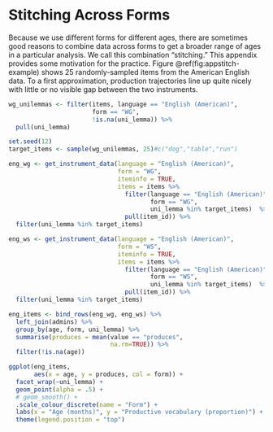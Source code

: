 # Stitching Across Forms {#appendix-stitching}

Because we use different forms for different ages, there are sometimes good reasons to combine data across forms to get a broader range of ages in a particular analysis. We call this combination "stitching." This appendix provides some motivation for the practice. Figure \@ref(fig:appstitch-example) shows 25 randomly-sampled items from the American English data. To a first approximation, production trajectories line up quite nicely with little or no visible gap between the two instruments. 

```r

wg_unilemmas <- filter(items, language == "English (American)",
                       form == "WG",
                       !is.na(uni_lemma)) %>%
  pull(uni_lemma)

set.seed(12)
target_items <- sample(wg_unilemmas, 25)#c("dog","table","run")

eng_wg <- get_instrument_data(language = "English (American)",
                              form = "WG", 
                              iteminfo = TRUE, 
                              items = items %>%
                                filter(language == "English (American)", 
                                       form == "WG", 
                                       uni_lemma %in% target_items)  %>%
                                pull(item_id)) %>%
  filter(uni_lemma %in% target_items)

eng_ws <- get_instrument_data(language = "English (American)",
                              form = "WS", 
                              iteminfo = TRUE, 
                              items = items %>%
                                filter(language == "English (American)", 
                                       form == "WS", 
                                       uni_lemma %in% target_items)  %>%
                                pull(item_id)) %>%
  filter(uni_lemma %in% target_items)

eng_items <- bind_rows(eng_wg, eng_ws) %>%
  left_join(admins) %>%
  group_by(age, form, uni_lemma) %>%
  summarise(produces = mean(value == "produces", 
                            na.rm=TRUE)) %>%
  filter(!is.na(age))

ggplot(eng_items, 
       aes(x = age, y = produces, col = form)) + 
  facet_wrap(~uni_lemma) +
  geom_point(alpha = .5) + 
  # geom_smooth() +
  .scale_colour_discrete(name = "Form") +
  labs(x = "Age (months)", y = "Productive vocabulary (proportion)") +
  theme(legend.position = "top")
```

<!-- In contrast, this procedure does not work for full percentile ranks --- presumably because of the differences in -->
<!-- We can "stitch" across WS and WG forms to get a fuller picture of production across ages. There are several ways to accomplish this. The simplest is to use proportions for each form.  -->
<!-- This isn't particularly good. -->

<!-- ```{r appstitch-eng_prod} -->
<!-- num_words <- items %>% -->
<!--   filter(type == "word") %>% -->
<!--   group_by(language, form) %>% -->
<!--   summarise(n = n()) -->

<!-- vocab_data <- admins %>% -->
<!--   select(data_id, language, form, age, sex,  -->
<!--          mom_ed, birth_order, production, comprehension) %>%  -->
<!--   left_join(num_words) %>% -->
<!--   mutate(no_production = n - production) -->

<!-- eng_prod_data <- vocab_data %>% -->
<!--   filter(language == "English (American)") %>% -->
<!--   mutate(mean = production / n) -->

<!-- ggplot(eng_prod_data, -->
<!--        aes(x = age, y = mean, col = form)) + -->
<!--   facet_wrap(~language) + -->
<!--   geom_jitter(width = .4, size = 1, alpha = .1) + -->
<!--   geom_smooth() +  -->
<!--   # geom_line(data = ws_prod_preds, -->
<!--   #           aes(y = pred, col = percentile, group = percentile)) + -->
<!--   .scale_colour_discrete(name="Percentile") + -->
<!--   scale_x_continuous(name = "Age (months)", -->
<!--                      breaks = seq(8, 30, 4), -->
<!--                      limits = c(8, 30)) + -->
<!--   scale_y_continuous(breaks = c(0, .5, 1), lim = c(0, 1), -->
<!--                      name = "Production Vocabulary") + -->
<!--   theme(legend.position = "bottom") -->
<!-- ``` -->

<!-- You can also stitch item by item, this is trickier but better.  -->

